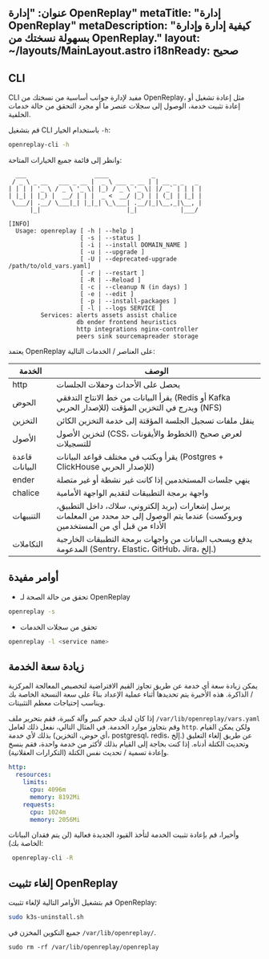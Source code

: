 عنوان: "إدارة OpenReplay"
metaTitle: "إدارة OpenReplay"
metaDescription: "كيفية إدارة وإدارة بسهولة نسختك من OpenReplay."
layout: ~/layouts/MainLayout.astro
i18nReady: صحيح
---

## CLI

CLI مفيد لإدارة جوانب أساسية من نسختك من OpenReplay، مثل إعادة تشغيل أو إعادة تثبيت خدمة، الوصول إلى سجلات عنصر ما أو مجرد التحقق من حالة خدمات الخلفية.

قم بتشغيل CLI باستخدام الخيار `-h`:


```bash
openreplay-cli -h
```


وانظر إلى قائمة جميع الخيارات المتاحة:


```shellsession
  ___                   ____            _
 / _ \ _ __   ___ _ __ |  _ \ ___ _ __ | | __ _ _   _
| | | | '_ \ / _ \ '_ \| |_) / _ \ '_ \| |/ _` | | | |
| |_| | |_) |  __/ | | |  _ <  __/ |_) | | (_| | |_| |
 \___/| .__/ \___|_| |_|_| \_\___| .__/|_|\__,_|\__, |
      |_|                        |_|            |___/

[INFO]
  Usage: openreplay [ -h | --help ]
                    [ -s | --status ]
                    [ -i | --install DOMAIN_NAME ]
                    [ -u | --upgrade ]
                    [ -U | --deprecated-upgrade /path/to/old_vars.yaml]
                    [ -r | --restart ]
                    [ -R | --Reload ]
                    [ -c | --cleanup N (in days) ]
                    [ -e | --edit ]
                    [ -p | --install-packages ]
                    [ -l | --logs SERVICE ]
         Services: alerts assets assist chalice
                   db ender frontend heuristics
                   http integrations nginx-controller
                   peers sink sourcemapreader storage
```


يعتمد OpenReplay على العناصر / الخدمات التالية:

| الخدمة | الوصف |
|---------|-------------|
| http | يحصل على الأحداث وحفلات الجلسات |
| الحوض | يقرأ البيانات من خط الانتاج التدفقي (Redis أو Kafka للإصدار الحربي) ويدرج في التخزين المؤقت (NFS) |
| التخزين | ينقل ملفات تسجيل الجلسة المؤقتة إلى خدمة التخزين الكائن |
| الأصول | لتخزين الأصول (CSS، الخطوط والأيقونات) لعرض صحيح للتسجيلات |
| قاعدة البيانات | يقرأ ويكتب في مختلف قواعد البيانات (Postgres + ClickHouse للإصدار الحربي) |
| ender | ينهي جلسات المستخدمين إذا كانت غير نشطة أو غير متصلة |
| chalice | واجهة برمجة التطبيقات لتقديم الواجهة الأمامية |
| التنبيهات | يرسل إشعارات (بريد إلكتروني، سلاك، داخل التطبيق، وبروكست) عندما يتم الوصول إلى حد محدد من المعلمات الأداء من قبل أي من المستخدمين |
| التكاملات | يدفع ويسحب البيانات من واجهات برمجة التطبيقات الخارجية المدعومة (Sentry، Elastic، GitHub، Jira، إلخ.) |

## أوامر مفيدة

- تحقق من حالة الصحة لـ OpenReplay


```sh
openreplay -s
```


- تحقق من سجلات الخدمات


```sh
openreplay -l <service name>
```


## زيادة سعة الخدمة

يمكن زيادة سعة أي خدمة عن طريق تجاوز القيم الافتراضية لتخصيص المعالجة المركزية / الذاكرة. هذه الأخيرة يتم تحديدها أثناء عملية الإعداد بناءً على سعة النسخة الخاصة بك ويناسب إحتياجات معظم التثبيتات.

إذا كان لديك حجم كبير وآلة كبيرة، فقم بتحرير ملف `/var/lib/openreplay/vars.yaml` وقم بتجاوز موارد الخدمة. في المثال التالي، نفعل ذلك لعامل `http`. ولكن يمكن القيام بذلك لأي خدمة (أي حوض، التخزين، postgresql، redis، إلخ.) عن طريق إلغاء التعليق وتحديث الكتلة أدناه. إذا كنت بحاجة إلى القيام بذلك لأكثر من خدمة واحدة، فقم بنسخ وإعادة تسمية / تحديث نفس الكتلة (التكرارات العقلانية).


```yaml
http:
  resources:
    limits:
      cpu: 4096m
      memory: 8192Mi
    requests:
      cpu: 1024m
      memory: 2056Mi
```


وأخيرا، قم بإعادة تثبيت الخدمة لتأخذ القيود الجديدة فعالية (لن يتم فقدان البيانات الخاصة بك):


```bash
 openreplay-cli -R
```


## إلغاء تثبيت OpenReplay

قم بتشغيل الأوامر التالية لإلغاء تثبيت OpenReplay:


```bash
sudo k3s-uninstall.sh
```


جميع التكوين المخزن في `/var/lib/openreplay/`.


```
sudo rm -rf /var/lib/openreplay/openreplay
```

